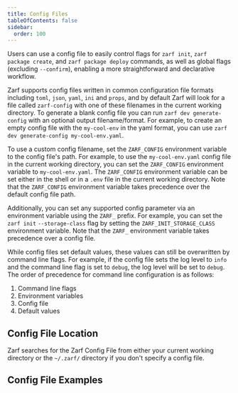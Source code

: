```yaml
---
title: Config Files
tableOfContents: false
sidebar:
  order: 100
---
```



Users can use a config file to easily control flags for `zarf init`, `zarf package create`, and `zarf package deploy` commands, as well as global flags (excluding `--confirm`), enabling a more straightforward and declarative workflow.

Zarf supports config files written in common configuration file formats including `toml`, `json`, `yaml`, `ini` and `props`, and by default Zarf will look for a file called `zarf-config` with one of these filenames in the current working directory. To generate a blank config file you can run `zarf dev generate-config` with an optional output filename/format. For example, to create an empty config file with the `my-cool-env` in the yaml format, you can use `zarf dev generate-config my-cool-env.yaml`.

To use a custom config filename, set the `ZARF_CONFIG` environment variable to the config file's path. For example, to use the `my-cool-env.yaml` config file in the current working directory, you can set the `ZARF_CONFIG` environment variable to `my-cool-env.yaml`. The `ZARF_CONFIG` environment variable can be set either in the shell or in a `.env` file in the current working directory. Note that the `ZARF_CONFIG` environment variable takes precedence over the default config file path.

Additionally, you can set any supported config parameter via an environment variable using the `ZARF_` prefix. For example, you can set the `zarf init` `--storage-class` flag by setting the `ZARF_INIT_STORAGE_CLASS` environment variable. Note that the `ZARF_` environment variable takes precedence over a config file.

While config files set default values, these values can still be overwritten by command line flags. For example, if the config file sets the log level to `info` and the command line flag is set to `debug`, the log level will be set to `debug`. The order of precedence for command line configuration is as follows:

1. Command line flags
2. Environment variables
3. Config file
4. Default values

## Config File Location

Zarf searches for the Zarf Config File from either your current working directory or the `~/.zarf/` directory if you don't specify a config file.

## Config File Examples


<Tabs>
  <TabItem label="yaml">
    <Code code={configYaml} lang="yaml" title="zarf-config.yaml" />
  </TabItem>
  <TabItem label="toml">
    <Code code={configToml} lang="toml" title="zarf-config.toml" />
  </TabItem>
  <TabItem label="ini">
    <Code code={configIni} lang="ini" title="zarf-config.ini" />
  </TabItem>
  <TabItem label="json">
    <Code code={configJson} lang="json" title="zarf-config.json" />
  </TabItem>
</Tabs>
